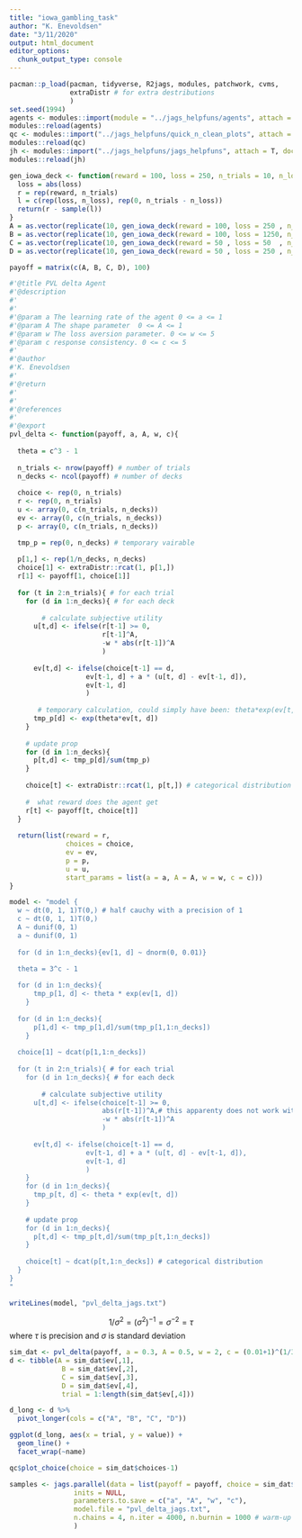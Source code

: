 ```yaml
---
title: "iowa_gambling_task"
author: "K. Enevoldsen"
date: "3/11/2020"
output: html_document
editor_options: 
  chunk_output_type: console
---
```


```r
pacman::p_load(pacman, tidyverse, R2jags, modules, patchwork, cvms,
               extraDistr # for extra destributions
               )
set.seed(1994)
agents <- modules::import(module = "../jags_helpfuns/agents", attach = T, doc = T)
modules::reload(agents)
qc <- modules::import("../jags_helpfuns/quick_n_clean_plots", attach = T, doc = T)
modules::reload(qc)
jh <- modules::import("../jags_helpfuns/jags_helpfuns", attach = T, doc = T)
modules::reload(jh)
```


```r
gen_iowa_deck <- function(reward = 100, loss = 250, n_trials = 10, n_loss = 5){
  loss = abs(loss)
  r = rep(reward, n_trials)
  l = c(rep(loss, n_loss), rep(0, n_trials - n_loss))
  return(r - sample(l))
}
A = as.vector(replicate(10, gen_iowa_deck(reward = 100, loss = 250 , n_trials = 10, n_loss = 5))) # bad frequent
B = as.vector(replicate(10, gen_iowa_deck(reward = 100, loss = 1250, n_trials = 10, n_loss = 1))) # bad infrequent
C = as.vector(replicate(10, gen_iowa_deck(reward = 50 , loss = 50  , n_trials = 10, n_loss = 5))) # good frequent
D = as.vector(replicate(10, gen_iowa_deck(reward = 50 , loss = 250 , n_trials = 10, n_loss = 1))) # good infrequent

payoff = matrix(c(A, B, C, D), 100)
```

```r

#'@title PVL delta Agent
#'@description
#'
#'
#'@param a The learning rate of the agent 0 <= a <= 1
#'@param A The shape parameter  0 <= A <= 1
#'@param w The loss aversion parameter. 0 <= w <= 5
#'@param c response consistency. 0 <= c <= 5
#'
#'@author
#'K. Enevoldsen
#'
#'@return 
#'
#'
#'@references
#'
#'@export
pvl_delta <- function(payoff, a, A, w, c){
  
  theta = c^3 - 1
  
  n_trials <- nrow(payoff) # number of trials
  n_decks <- ncol(payoff) # number of decks
  
  choice <- rep(0, n_trials)
  r <- rep(0, n_trials)
  u <- array(0, c(n_trials, n_decks))
  ev <- array(0, c(n_trials, n_decks))
  p <- array(0, c(n_trials, n_decks))

  tmp_p = rep(0, n_decks) # temporary vairable
  
  p[1,] <- rep(1/n_decks, n_decks)
  choice[1] <- extraDistr::rcat(1, p[1,])
  r[1] <- payoff[1, choice[1]]
  
  for (t in 2:n_trials){ # for each trial
    for (d in 1:n_decks){ # for each deck
      
        # calculate subjective utility
      u[t,d] <- ifelse(r[t-1] >= 0, 
                       r[t-1]^A,
                       -w * abs(r[t-1])^A
                       )
                       
      ev[t,d] <- ifelse(choice[t-1] == d, 
                   ev[t-1, d] + a * (u[t, d] - ev[t-1, d]),
                   ev[t-1, d]
                   )
      
       # temporary calculation, could simply have been: theta*exp(ev[t,]) in R but since JAGS's exp() isn't vectorized we have to do this to copy
      tmp_p[d] <- exp(theta*ev[t, d])
    }
    
    # update prop
    for (d in 1:n_decks){
      p[t,d] <- tmp_p[d]/sum(tmp_p)
    }
    
    choice[t] <- extraDistr::rcat(1, p[t,]) # categorical distribution
    
    #  what reward does the agent get
    r[t] <- payoff[t, choice[t]]
  }
  
  return(list(reward = r, 
              choices = choice, 
              ev = ev,
              p = p,
              u = u,
              start_params = list(a = a, A = A, w = w, c = c)))
}
```

```r
model <- "model {
  w ~ dt(0, 1, 1)T(0,) # half cauchy with a precision of 1
  c ~ dt(0, 1, 1)T(0,)
  A ~ dunif(0, 1)
  a ~ dunif(0, 1)
  
  for (d in 1:n_decks){ev[1, d] ~ dnorm(0, 0.01)}
  
  theta = 3^c - 1

  for (d in 1:n_decks){
      tmp_p[1, d] <- theta * exp(ev[1, d])
    }
    
  for (d in 1:n_decks){
      p[1,d] <- tmp_p[1,d]/sum(tmp_p[1,1:n_decks])
    }
  
  choice[1] ~ dcat(p[1,1:n_decks])
  
  for (t in 2:n_trials){ # for each trial
    for (d in 1:n_decks){ # for each deck
      
        # calculate subjective utility
      u[t,d] <- ifelse(choice[t-1] >= 0, 
                       abs(r[t-1])^A,# this apparenty does not work without abs (why? - I have no idea)
                       -w * abs(r[t-1])^A
                       )
                       
      ev[t,d] <- ifelse(choice[t-1] == d, 
                   ev[t-1, d] + a * (u[t, d] - ev[t-1, d]),
                   ev[t-1, d]
                   )
    }
    for (d in 1:n_decks){
      tmp_p[t, d] <- theta * exp(ev[t, d])
    }
    
    # update prop
    for (d in 1:n_decks){
      p[t,d] <- tmp_p[t,d]/sum(tmp_p[t,1:n_decks])
    }
    
    choice[t] ~ dcat(p[t,1:n_decks]) # categorical distribution
  }
}
"

writeLines(model, "pvl_delta_jags.txt")
```



$$
1/\sigma^2 = (\sigma^2)^{-1} = \sigma^{-2} = \tau
$$
where $\tau$ is precision and $\sigma$ is standard deviation

```r


sim_dat <- pvl_delta(payoff, a = 0.3, A = 0.5, w = 2, c = (0.01+1)^(1/3) ) # c = (theta+1)^(1/3) as theta = c^3-1
d <- tibble(A = sim_dat$ev[,1],
             B = sim_dat$ev[,2],
             C = sim_dat$ev[,3],
             D = sim_dat$ev[,4], 
             trial = 1:length(sim_dat$ev[,4]))

d_long <- d %>% 
  pivot_longer(cols = c("A", "B", "C", "D"))

ggplot(d_long, aes(x = trial, y = value)) + 
  geom_line() + 
  facet_wrap(~name)

qc$plot_choice(choice = sim_dat$choices-1)

samples <- jags.parallel(data = list(payoff = payoff, choice = sim_dat$choice, n_trials = length(sim_dat$choice), r = sim_dat$reward, n_decks = ncol(payoff)), 
                inits = NULL, 
                parameters.to.save = c("a", "A", "w", "c"), 
                model.file = "pvl_delta_jags.txt",
                n.chains = 4, n.iter = 4000, n.burnin = 1000 # warm-up
                )


```

